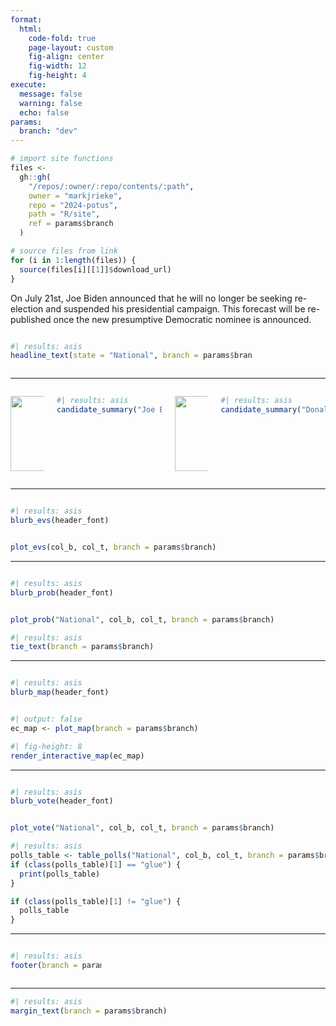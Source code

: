```yaml
---
format: 
  html:
    code-fold: true
    page-layout: custom
    fig-align: center
    fig-width: 12
    fig-height: 4
execute: 
  message: false
  warning: false
  echo: false
params:
  branch: "dev"
---
```


```r
# import site functions
files <-
  gh::gh(
    "/repos/:owner/:repo/contents/:path",
    owner = "markjrieke",
    repo = "2024-potus",
    path = "R/site",
    ref = params$branch
  )

# source files from link
for (i in 1:length(files)) {
  source(files[i][[1]]$download_url)
}
```

::::: {.column-body-custom}

::: {.callout-note}
On July 21st, Joe Biden announced that he will no longer be seeking re-election and suspended his presidential campaign. This forecast will be re-published once the new presumptive Democratic nominee is announced. 
:::

:::: {.columns}
::: {.column width=80%}
```r
#| results: asis
headline_text(state = "National", branch = params$branch)
```
:::
::: {.column width=20%}
:::
::::

---

:::: {.columns}
::: {.column width="12%"}
![](https://raw.githubusercontent.com/markjrieke/2024-potus/dev/img/biden.png){width=120}
:::
::: {.column width="38%"}
```r
#| results: asis
candidate_summary("Joe Biden", col_b, branch = params$branch)
```
:::
::: {.column width="12%"}
![](https://raw.githubusercontent.com/markjrieke/2024-potus/dev/img/trump.png){width=120}
:::
::: {.column width="38%"}
```r
#| results: asis
candidate_summary("Donald Trump", col_t, branch = params$branch)
```
:::
::::

---

:::: {.columns}
::: {.column width="60%"}
```r
#| results: asis
blurb_evs(header_font)
```
:::
::: {.column width="40%"}
:::
::::

```r
plot_evs(col_b, col_t, branch = params$branch)
```

---

:::: {.columns}
::: {.column width="60%"}
```r
#| results: asis
blurb_prob(header_font)
```
:::
::: {.column width="40%"}
:::
::::

```r
plot_prob("National", col_b, col_t, branch = params$branch)
```

```r
#| results: asis
tie_text(branch = params$branch)
```

---

:::: {.columns}
::: {.column width="60%"}
```r
#| results: asis
blurb_map(header_font)
```
:::
::: {.column width="40%"}
:::
::::

```r
#| output: false
ec_map <- plot_map(branch = params$branch)
```

```r
#| fig-height: 8
render_interactive_map(ec_map)
```

---

:::: {.columns}
::: {.column width="60%"}
```r
#| results: asis
blurb_vote(header_font)
```
:::
::: {.column width="40%"}
:::
::::

```r
plot_vote("National", col_b, col_t, branch = params$branch)
```

```r
#| results: asis
polls_table <- table_polls("National", col_b, col_t, branch = params$branch)
if (class(polls_table)[1] == "glue") {
  print(polls_table)
}
```

```r
if (class(polls_table)[1] != "glue") {
  polls_table
}
```

---

:::: {.columns}
::: {.column width="30%"}
```r
#| results: asis
footer(branch = params$branch)
```
:::
::: {.column width="70%"}
:::
::::

---

:::::

::::: {.column-margin-custom}

```r
#| results: asis
margin_text(branch = params$branch)
```

:::::
